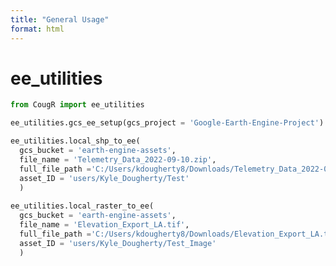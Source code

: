 ```yaml
---
title: "General Usage"
format: html
---
```


# ee_utilities

```python
from CougR import ee_utilities

ee_utilities.gcs_ee_setup(gcs_project = 'Google-Earth-Engine-Project')

ee_utilities.local_shp_to_ee(
  gcs_bucket = 'earth-engine-assets',
  file_name = 'Telemetry_Data_2022-09-10.zip',
  full_file_path ='C:/Users/kdougherty8/Downloads/Telemetry_Data_2022-09-10.zip', 
  asset_ID = 'users/Kyle_Dougherty/Test'
  )
  
ee_utilities.local_raster_to_ee(
  gcs_bucket = 'earth-engine-assets',
  file_name = 'Elevation_Export_LA.tif',
  full_file_path ='C:/Users/kdougherty8/Downloads/Elevation_Export_LA.tif', 
  asset_ID = 'users/Kyle_Dougherty/Test_Image'
  )
```

